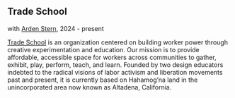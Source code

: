 <Cover src="TS-still-here.jpg" />

## Trade School
with [Arden Stern](https://www.typeandform.com/), 2024 - present

[Trade School](https://www.gototradeschool.org/en) is an organization centered on building worker power through creative experimentation and education. Our mission is to provide affordable, accessible space for workers across communities to gather, exhibit, play, perform, teach, and learn. Founded by two design educators indebted to the radical visions of labor activism and liberation movements past and present, it is currently based on Hahamog’na land in the unincorporated area now known as Altadena, California.

